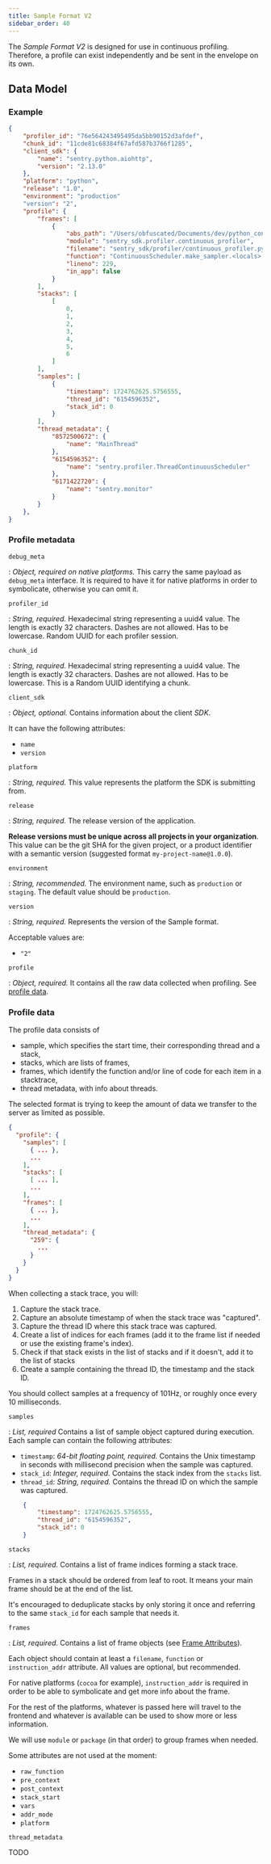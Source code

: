 ```yaml
---
title: Sample Format V2
sidebar_order: 40
---
```


The *Sample Format V2* is designed for use in continuous profiling. Therefore, a profile can exist independently and be sent in the envelope on its own.

## Data Model

### Example

```json
{
    "profiler_id": "76e564243495495da5bb90152d3afdef",
    "chunk_id": "11cde81c68384f67afd587b3766f1285",
    "client_sdk": {
        "name": "sentry.python.aiohttp",
        "version": "2.13.0"
    },
    "platform": "python",
    "release": "1.0",
    "environment": "production"
    "version": "2",
    "profile": {
        "frames": [
            {
                "abs_path": "/Users/obfuscated/Documents/dev/python_concurrency/env/lib/python3.11/site-packages/sentry_sdk/profiler/continuous_profiler.py",
                "module": "sentry_sdk.profiler.continuous_profiler",
                "filename": "sentry_sdk/profiler/continuous_profiler.py",
                "function": "ContinuousScheduler.make_sampler.<locals>._sample_stack",
                "lineno": 229,
                "in_app": false
            }
        ],
        "stacks": [
            [
                0,
                1,
                2,
                3,
                4,
                5,
                6
            ]
        ],
        "samples": [
            {
                "timestamp": 1724762625.5756555,
                "thread_id": "6154596352",
                "stack_id": 0
            }
        ],
        "thread_metadata": {
            "8572500672": {
                "name": "MainThread"
            },
            "6154596352": {
                "name": "sentry.profiler.ThreadContinuousScheduler"
            },
            "6171422720": {
                "name": "sentry.monitor"
            }
        }
    },
}
```

### Profile metadata

`debug_meta`

: *Object, required on native platforms.* This carry the same payload as <Link
to="/sdk/event-payloads/sdk/">`debug_meta` interface</Link>. It is required to
have it for native platforms in order to symbolicate, otherwise you can omit it.

`profiler_id`

: *String, required.* Hexadecimal string representing a uuid4 value. The length
is exactly 32 characters. Dashes are not allowed. Has to be lowercase. 
Random UUID for each profiler session.

`chunk_id`

: *String, required.* Hexadecimal string representing a uuid4 value. The length
is exactly 32 characters. Dashes are not allowed. Has to be lowercase.
This is a Random UUID identifying a chunk.

`client_sdk`

: *Object, optional.* Contains information about the client *SDK*.

It can have the following attributes:
- `name`
- `version`

`platform`

: *String, required.* This value represents the platform the SDK is submitting
from.

`release`

: *String, required.* The release version of the application.

**Release versions must be unique across all projects in your organization**.
This value can be the git SHA for the given project, or a product identifier
with a semantic version (suggested format `my-project-name@1.0.0`).

`environment`

: *String, recommended.* The environment name, such as `production` or
`staging`. The default value should be `production`.

`version`

: *String, required.* Represents the version of the Sample format.

Acceptable values are:
- `"2"`

`profile`

: *Object, required.* It contains all the raw data collected when profiling. See
[profile data](#profile-data).


### Profile data

The profile data consists of
- sample, which specifies the start time, their corresponding thread and a stack,
- stacks, which are lists of frames,
- frames, which identify the function and/or line of code for each item in a stacktrace,
- thread metadata, with info about threads.

The selected format is trying to keep the amount of data we transfer to the server as limited as possible.

```json
{
  "profile": {
    "samples": [
      { ... },
      ...
    ],
    "stacks": [
      [ ... ],
      ...
    ],
    "frames": [
      { ... },
      ...
    ],
    "thread_metadata": {
      "259": {
        ...
      }
    }
  }
}
```

When collecting a stack trace, you will:
1. Capture the stack trace.
2. Capture an absolute timestamp of when the stack trace was "captured".
3. Capture the thread ID where this stack trace was captured.
4. Create a list of indices for each frames (add it to the frame list if needed
or use the existing frame's index).
5. Check if that stack exists in the list of stacks and if it doesn't, add it to the list of stacks
6. Create a sample containing the thread ID, the timestamp and the
stack ID.

You should collect samples at a frequency of 101Hz, or roughly once every 10
milliseconds.

`samples`

: *List, required* Contains a list of sample object captured during execution.
Each sample can contain the following attributes:

- `timestamp`: *64-bit floating point, required.* Contains the Unix timestamp 
  in seconds with millisecond precision when the sample was captured.
- `stack_id`: *Integer, required.* Contains the stack index from the `stacks` list.
- `thread_id`: *String, required.* Contains the thread ID on which the sample was captured.

```json
    {
        "timestamp": 1724762625.5756555,
        "thread_id": "6154596352",
        "stack_id": 0
    }
```

`stacks`

: *List, required*. Contains a list of frame indices forming a stack trace.

Frames in a stack should be ordered from leaf to root. It means your main frame
should be at the end of the list.

It's encouraged to deduplicate stacks by only storing it once and referring to
the same `stack_id` for each sample that needs it.

`frames`

: *List, required*. Contains a list of frame objects (see [Frame
Attributes](/sdk/event-payloads/stacktrace/#frame-attributes)).

Each object should contain at least a `filename`, `function` or
`instruction_addr` attribute. All values are optional, but recommended.

For native platforms (`cocoa` for example), `instruction_addr` is
required in order to be able to symbolicate and get more info about the frame.

For the rest of the platforms, whatever is passed here will travel to the
frontend and whatever is available can be used to show more or less information.

We will use `module` or `package` (in that order) to group frames when needed.

Some attributes are not used at the moment:
- `raw_function`
- `pre_context`
- `post_context`
- `stack_start`
- `vars`
- `addr_mode`
- `platform`

`thread_metadata`

TODO